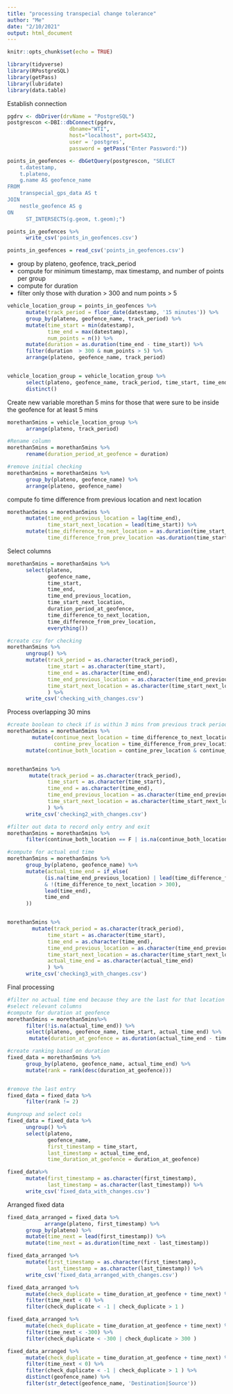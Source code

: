 ```yaml
---
title: "processing transpecial change tolerance"
author: "Me"
date: "2/10/2021"
output: html_document
---
```


```r
knitr::opts_chunk$set(echo = TRUE)
```

```r
library(tidyverse)
library(RPostgreSQL)
library(getPass)
library(lubridate)
library(data.table)
```

Establish connection
```r

pgdrv <- dbDriver(drvName = "PostgreSQL")
postgrescon <-DBI::dbConnect(pgdrv,
                    dbname="WTI",
                    host="localhost", port=5432,
                    user = 'postgres',
                    password = getPass("Enter Password:"))
```


```r
points_in_geofences <- dbGetQuery(postgrescon, "SELECT
	t.datestamp,
	t.plateno,
	g.name AS geofence_name
FROM 
	transpecial_gps_data AS t
JOIN
	nestle_geofence AS g
ON 
      ST_INTERSECTS(g.geom, t.geom);")
```


```r
points_in_geofences %>%
      write_csv('points_in_geofences.csv')
```


```r
points_in_geofences = read_csv('points_in_geofences.csv')
```



- group by plateno, geofence, track_period
- compute for minimum timestamp, max timestamp, and number of points per group
- compute for duration
- filter only those with duration > 300 and num points > 5
```r
vehicle_location_group = points_in_geofences %>%
      mutate(track_period = floor_date(datestamp, '15 minutes')) %>%
      group_by(plateno, geofence_name, track_period) %>%
      mutate(time_start = min(datestamp),
             time_end = max(datestamp),
             num_points = n()) %>%
      mutate(duration = as.duration(time_end - time_start)) %>%
      filter(duration  > 300 & num_points > 5) %>%
      arrange(plateno, geofence_name, track_period)


vehicle_location_group = vehicle_location_group %>%
      select(plateno, geofence_name, track_period, time_start, time_end, duration, num_points)  %>%
      distinct()


```




Create new variable morethan 5 mins for those that were sure to be inside the geofence for at least 5 mins
```r
morethan5mins = vehicle_location_group %>%
      arrange(plateno, track_period)

#Rename column
morethan5mins = morethan5mins %>%
      rename(duration_period_at_geofence = duration)

#remove initial checking
morethan5mins = morethan5mins %>%
      group_by(plateno, geofence_name) %>%
      arrange(plateno, geofence_name)
```


compute fo time difference from previous location and next location
```r
morethan5mins = morethan5mins %>%
      mutate(time_end_previous_location = lag(time_end),
             time_start_next_location = lead(time_start)) %>%
      mutate(time_difference_to_next_location = as.duration(time_start_next_location - time_end),
             time_difference_from_prev_location =as.duration(time_start - time_end_previous_location)) 

```

Select columns
```r
morethan5mins = morethan5mins %>%
      select(plateno,
             geofence_name,
             time_start, 
             time_end,
             time_end_previous_location,
             time_start_next_location,
             duration_period_at_geofence,
             time_difference_to_next_location,
             time_difference_from_prev_location,
             everything())

#create csv for checking
morethan5mins %>%
      ungroup() %>%
      mutate(track_period = as.character(track_period),
             time_start = as.character(time_start), 
             time_end = as.character(time_end), 
             time_end_previous_location = as.character(time_end_previous_location),
             time_start_next_location = as.character(time_start_next_location),
             ) %>%
      write_csv('checking_with_changes.csv')
```


Process overlapping 30 mins
```r
#create boolean to check if is within 3 mins from previous track period
morethan5mins = morethan5mins %>%
        mutate(continue_next_location = time_difference_to_next_location < 300,
               contine_prev_location = time_difference_from_prev_location < 300)  %>%
      mutate(continue_both_location = contine_prev_location & continue_next_location)


morethan5mins %>%
       mutate(track_period = as.character(track_period),
             time_start = as.character(time_start), 
             time_end = as.character(time_end), 
             time_end_previous_location = as.character(time_end_previous_location),
             time_start_next_location = as.character(time_start_next_location),
             ) %>%
      write_csv('checking2_with_changes.csv')

#filter out data to record only entry and exit 
morethan5mins = morethan5mins %>%
      filter(continue_both_location == F | is.na(continue_both_location))


```


```r
#compute for actual end time
morethan5mins = morethan5mins %>%
      group_by(plateno, geofence_name) %>%
      mutate(actual_time_end = if_else(
            (is.na(time_end_previous_location) | lead(time_difference_from_prev_location)  < 300) 
            & !(time_difference_to_next_location > 300), 
            lead(time_end),
            time_end
      )) 


morethan5mins %>%
        mutate(track_period = as.character(track_period),
             time_start = as.character(time_start), 
             time_end = as.character(time_end), 
             time_end_previous_location = as.character(time_end_previous_location),
             time_start_next_location = as.character(time_start_next_location),
             actual_time_end = as.character(actual_time_end)
             ) %>%
      write_csv('checking3_with_changes.csv')
```

Final processing
```r

#filter no actual time end because they are the last for that location
#select relevant columns
#compute for duration at geofence
morethan5mins = morethan5mins%>%
      filter(!is.na(actual_time_end)) %>%
      select(plateno, geofence_name, time_start, actual_time_end) %>%
       mutate(duration_at_geofence = as.duration(actual_time_end - time_start))

#create ranking based on duration
fixed_data = morethan5mins %>%
      group_by(plateno, geofence_name, actual_time_end) %>%
      mutate(rank = rank(desc(duration_at_geofence)))


#remove the last entry
fixed_data = fixed_data %>%
      filter(rank != 2) 

#ungroup and select cols
fixed_data = fixed_data %>%
      ungroup() %>%
      select(plateno, 
             geofence_name,
             first_timestamp = time_start, 
             last_timestamp = actual_time_end, 
             time_duration_at_geofence = duration_at_geofence)
```


```r
fixed_data%>%
      mutate(first_timestamp = as.character(first_timestamp),
             last_timestamp = as.character(last_timestamp)) %>%
      write_csv('fixed_data_with_changes.csv')
```

Arranged fixed data
```r
fixed_data_arranged = fixed_data %>%
            arrange(plateno, first_timestamp) %>%
      group_by(plateno) %>%
      mutate(time_next = lead(first_timestamp)) %>%
      mutate(time_next = as.duration(time_next - last_timestamp))

fixed_data_arranged %>%
      mutate(first_timestamp = as.character(first_timestamp),
             last_timestamp = as.character(last_timestamp)) %>%
      write_csv('fixed_data_arranged_with_changes.csv')
```



```r
fixed_data_arranged %>%
      mutate(check_duplicate = time_duration_at_geofence + time_next) %>%
      filter(time_next < 0) %>%
      filter(check_duplicate < -1 | check_duplicate > 1 )
```



```r
fixed_data_arranged %>%
      mutate(check_duplicate = time_duration_at_geofence + time_next) %>%
      filter(time_next < -300) %>%
      filter(check_duplicate < -300 | check_duplicate > 300 )
```

```r
fixed_data_arranged %>%
      mutate(check_duplicate = time_duration_at_geofence + time_next) %>%
      filter(time_next < 0) %>%
      filter(check_duplicate < -1 | check_duplicate > 1 ) %>%
      distinct(geofence_name) %>%
      filter(str_detect(geofence_name, 'Destination|Source'))
```











